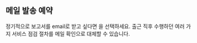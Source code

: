 ## 메일 발송 예약

정기적으로 보고서를 email로 받고 싶다면 <Cmdname sid="set_up_emailing" className="uitext" />을 선택하세요. 출근 직후 수행하던 여러 가지 서비스 점검 절차를 메일 확인으로 대체할 수 있습니다.

<ImgLang img='report_mail.png' desc='report mail' />